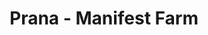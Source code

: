 ---
title: "Prana - Manifest Farm"
order: "05"
hero_image: "./prana_manifest_farm.png"
hero_image_alt: "Prana Manifest Farm"
---